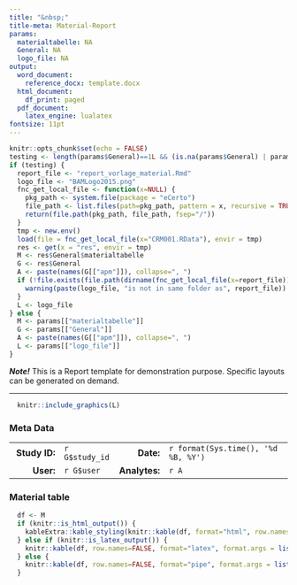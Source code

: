 ```yaml
---
title: "&nbsp;"
title-meta: Material-Report
params:
  materialtabelle: NA
  General: NA
  logo_file: NA
output:
  word_document: 
    reference_docx: template.docx
  html_document:
    df_print: paged
  pdf_document:
    latex_engine: lualatex
fontsize: 11pt
---
```


```r
knitr::opts_chunk$set(echo = FALSE)
testing <- length(params$General)==1L && (is.na(params$General) | params$General=="NA")
if (testing) {
  report_file <- "report_vorlage_material.Rmd"
  logo_file <- "BAMLogo2015.png"
  fnc_get_local_file <- function(x=NULL) {
    pkg_path <- system.file(package = "eCerto")
    file_path <- list.files(path=pkg_path, pattern = x, recursive = TRUE)[1]
    return(file.path(pkg_path, file_path, fsep="/"))
  }
  tmp <- new.env()
  load(file = fnc_get_local_file(x="CRM001.RData"), envir = tmp)
  res <- get(x = "res", envir = tmp)
  M <- res$General$materialtabelle
  G <- res$General
  A <- paste(names(G[["apm"]]), collapse=", ")
  if (!file.exists(file.path(dirname(fnc_get_local_file(x=report_file)), logo_file))) {
    warning(paste(logo_file, "is not in same folder as", report_file))
  }
  L <- logo_file
} else {
  M <- params[["materialtabelle"]]
  G <- params[["General"]]
  A <- paste(names(G[["apm"]]), collapse=", ")
  L <- params[["logo_file"]]
}
```

***Note!*** 
This is a Report template for demonstration purpose. Specific layouts can be generated on demand.

---

```r
  knitr::include_graphics(L)
```

### Meta Data

|               |                |               |                                     |
|--------------:|:---------------|--------------:|:------------------------------------|
| **Study ID:** | `r G$study_id` |    **Date:**  | `r format(Sys.time(), '%d %B, %Y')` |
|     **User:** | `r G$user`     | **Analytes:** | `r A`                               |


### Material table

```r
  df <- M
  if (knitr::is_html_output()) {
    kableExtra::kable_styling(knitr::kable(df, format="html", row.names=FALSE, format.args = list(decimal.mark = ".")), font_size = 9)
  } else if (knitr::is_latex_output()) {
    knitr::kable(df, row.names=FALSE, format="latex", format.args = list(decimal.mark = "."))
  } else {
    knitr::kable(df, row.names=FALSE, format="pipe", format.args = list(decimal.mark = "."))
  }
```

